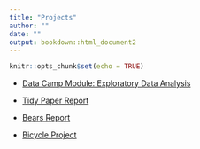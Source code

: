 ```yaml
---
title: "Projects"
author: ""
date: ""
output: bookdown::html_document2
---
```


```r
knitr::opts_chunk$set(echo = TRUE)
```

* [Data Camp Module: Exploratory Data Analysis](./projects/EDA.html)

* [Tidy Paper Report](./projects/Tidy_Paper_Report_v2.pdf)

* [Bears Report](./projects/Bears.html)

* [Bicycle Project](./projects/Bicycle.html)